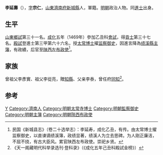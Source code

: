 {{Otheruses|other=名为李宗仁的其他人物|李宗仁}}

'''李延壽'''（{{bd|1443年||？}}），[[表字|字]]'''宗仁'''，[[山東|山東]][[濟南府|濟南府]][[新城縣|新城縣]]人，軍籍。[[明朝|明朝]]政治人物。同[[進士|進士]]出身。

== 生平 ==
[[山東|山東]][[鄉試|鄉試]]第三十一名。[[成化|成化]]五年（1469年）參加乙丑科[[會試|會試]]，得[[貢士|貢士]]第三十七名。[[殿試|殿試]]登進士第三甲第六十六名，授[[太常博士|太常博士]]擢[[监察御史|监察御史]]，因進言降為[[绩溪縣|绩溪縣]][[主簿|主簿]]，有政績，后官至[[陕西|陕西]][[左布政使|左布政使]]<ref>民国《新城县志》（卷二十选举志）：李延寿，成化乙丑，有传。由太常博士擢监察御史，以直谏谪绩溪簿，政绩显著，绩溪人为立去思碑。为人刚正廉洁，不屈不挠，有古大臣风。累官陕西左布政使。崇祀乡贤。</ref>。

== 家族 ==
曾祖父李彥實、祖父李從亮，贈[[知縣|知縣]]、父亲李泰，曾任府[[同知|同知]]<ref>《天一阁藏明代科举录选刊·登科录》（《成化五年己丑科殿試金榜》）</ref>。

==参考==
{{reflist}}

{{成化五年己丑科殿試金榜}}

{{Authority control}}

{{DEFAULTSORT:Li李}}
[[Category:李姓|Y]]
[[Category:濟南人|Category:濟南人]]
[[Category:明朝太常寺博士|Category:明朝太常寺博士]]
[[Category:明朝監察御史|Category:明朝監察御史]]
[[Category:明朝主簿|Category:明朝主簿]]
[[Category:明朝陝西布政使|Category:明朝陝西布政使]]


{{明朝人物小作品}}